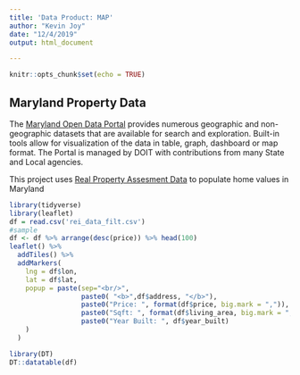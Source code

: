 ```yaml
---
title: 'Data Product: MAP'
author: "Kevin Joy"
date: "12/4/2019"
output: html_document

---
```


```r
knitr::opts_chunk$set(echo = TRUE)
```

## Maryland Property Data
The [Maryland Open Data Portal](https://opendata.maryland.gov/) provides numerous geographic and non-geographic datasets that are available for search and exploration. Built-in tools allow for visualization of the data in table, graph, dashboard or map format. The Portal is managed by DOIT with contributions from many State and Local agencies.  


This project uses [Real Property Assesment  Data](https://opendata.maryland.gov/Business-and-Economy/Maryland-Real-Property-Assessments-Hidden-Property/ed4q-f8tm/data) to populate home values in Maryland

```r
library(tidyverse)
library(leaflet)
df = read.csv('rei_data_filt.csv')
#sample
df <- df %>% arrange(desc(price)) %>% head(100)
leaflet() %>%
  addTiles() %>% 
  addMarkers(
    lng = df$lon,
    lat = df$lat,
    popup = paste(sep="<br/>",
                  paste0( "<b>",df$address, "</b>"),
                  paste0("Price: ", format(df$price, big.mark = ",")),
                  paste0("Sqft: ", format(df$living_area, big.mark = ",")),
                  paste0("Year Built: ", df$year_built)
    )
  )

```

```r
library(DT)
DT::datatable(df)
```

